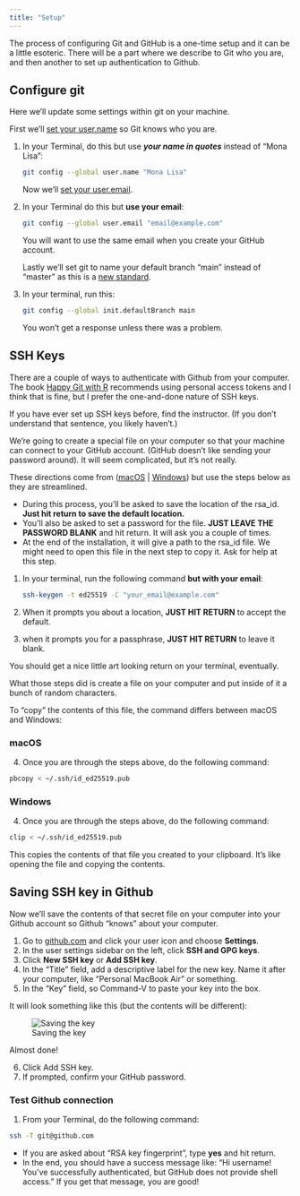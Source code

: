 ```yaml
---
title: "Setup"
---
```


The process of configuring Git and GitHub is a one-time setup and it can be a little esoteric. There will be a part where we describe to Git who you are, and then another to set up authentication to Github.


## Configure git

Here we'll update some settings within git on your machine.

First we'll [set your user.name](https://help.github.com/en/github/using-git/setting-your-username-in-git#setting-your-git-username-for-every-repository-on-your-computer) so Git knows who you are.

1. In your Terminal, do this but use _**your name in quotes**_ instead of "Mona Lisa":

    ```bash
    git config --global user.name "Mona Lisa"
    ```
    
    Now we'll [set your user.email](https://help.github.com/en/github/setting-up-and-managing-your-github-user-account/setting-your-commit-email-address#setting-your-commit-email-address-in-git).

1. In your Terminal do this but **use your email**:

    ```bash
    git config --global user.email "email@example.com"
    ```
    
    You will want to use the same email when you create your GitHub account.
    
    Lastly we'll set git to name your default branch "main" instead of "master" as this is a [new standard](https://sfconservancy.org/news/2020/jun/23/gitbranchname/).

1. In your terminal, run this:

    ```bash
    git config --global init.defaultBranch main
    ```
    
    You won't get a response unless there was a problem.


## SSH Keys

There are a couple of ways to authenticate with Github from your computer. The book [Happy Git with R](https://happygitwithr.com/https-pat) recommends using personal access tokens and I think that is fine, but I prefer the one-and-done nature of SSH keys.

::: callout-important
If you have ever set up SSH keys before, find the instructor. (If you don't understand that sentence, you likely haven't.)
:::

We're going to create a special file on your computer so that your machine can connect to your GitHub account. (GitHub doesn't like sending your password around). It will seem complicated, but it's not really.

These directions come from  ([macOS](https://docs.github.com/en/authentication/connecting-to-github-with-ssh/generating-a-new-ssh-key-and-adding-it-to-the-ssh-agent?platform=mac) |  [Windows](https://docs.github.com/en/authentication/connecting-to-github-with-ssh/generating-a-new-ssh-key-and-adding-it-to-the-ssh-agent?platform=windows)) but use the steps below as they are streamlined.

- During this process, you'll be asked to save the location of the rsa_id. **Just hit return to save the default location.**
- You'll also be asked to set a password for the file. **JUST LEAVE THE PASSWORD BLANK** and hit return. It will ask you a couple of times.
- At the end of the installation, it will give a path to the rsa_id file. We might need to open this file in the next step to copy it. Ask for help at this step.

1. In your terminal, run the following command **but with your email**:

    ```bash
    ssh-keygen -t ed25519 -C "your_email@example.com"
    ```

1. When it prompts you about a location, **JUST HIT RETURN** to accept the default.
1. when it prompts you for a passphrase, **JUST HIT RETURN** to leave it blank.

You should get a nice little art looking return on your terminal, eventually.

What those steps did is create a file on your computer and put inside of it a bunch of random characters.

To "copy" the contents of this file, the command differs between macOS and Windows:

::: {.panel-tabset}

### macOS

4. Once you are through the steps above, do the following command:

```bash
pbcopy < ~/.ssh/id_ed25519.pub
```

### Windows

4. Once you are through the steps above, do the following command:

```bash
clip < ~/.ssh/id_ed25519.pub
```
:::

This copies the contents of that file you created to your clipboard. It's like opening the file and copying the contents.

## Saving SSH key in Github

Now we'll save the contents of that secret file on your computer into your Github account so Github "knows" about your computer.

1. Go to [github.com](https://github.com/) and click your user icon and choose **Settings**.
2. In the user settings sidebar on the left, click **SSH and GPG keys**.
3. Click **New SSH key** or **Add SSH key**.
4. In the "Title" field, add a descriptive label for the new key. Name it after your computer, like "Personal MacBook Air" or something.
5. In the "Key" field, so Command-V to paste your key into the box.

It will look something like this (but the contents will be different):

![Saving the key](images/git-adding-key.png)

Almost done!

6. Click Add SSH key.
7. If prompted, confirm your GitHub password.

### Test Github connection

1. From your Terminal, do the following command:

```bash
ssh -T git@github.com
```

- If you are asked about "RSA key fingerprint", type **yes** and hit return.
- In the end, you should have a success message like: "Hi username! You've successfully authenticated, but GitHub does not provide shell access." If you get that message, you are good!
